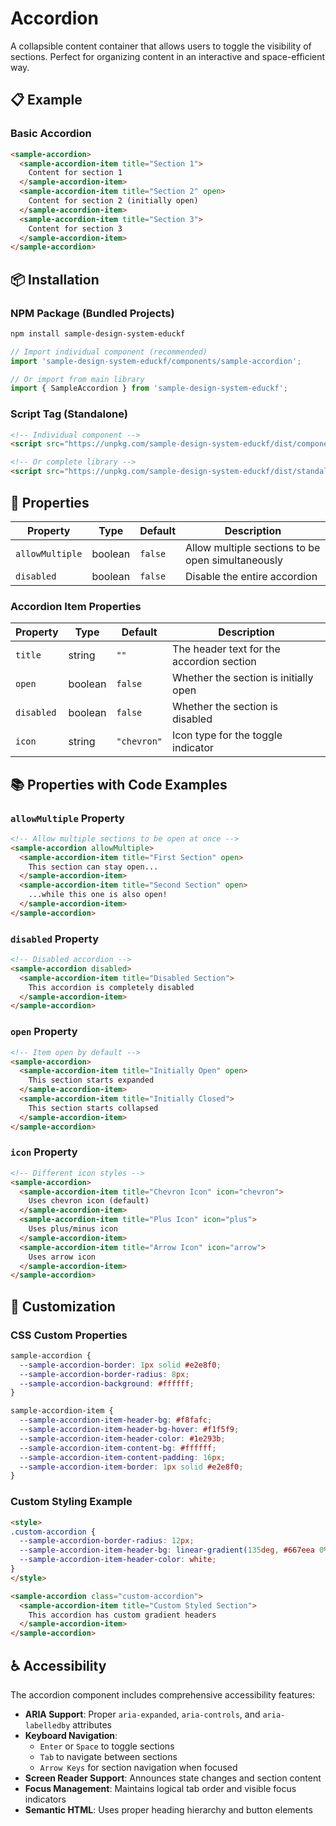 # Accordion

A collapsible content container that allows users to toggle the visibility of sections. Perfect for organizing content in an interactive and space-efficient way.

## 📋 Example

### Basic Accordion
```html
<sample-accordion>
  <sample-accordion-item title="Section 1">
    Content for section 1
  </sample-accordion-item>
  <sample-accordion-item title="Section 2" open>
    Content for section 2 (initially open)
  </sample-accordion-item>
  <sample-accordion-item title="Section 3">
    Content for section 3
  </sample-accordion-item>
</sample-accordion>
```

## 📦 Installation

### NPM Package (Bundled Projects)
```bash
npm install sample-design-system-educkf
```

```javascript
// Import individual component (recommended)
import 'sample-design-system-educkf/components/sample-accordion';

// Or import from main library
import { SampleAccordion } from 'sample-design-system-educkf';
```

### Script Tag (Standalone)
```html
<!-- Individual component -->
<script src="https://unpkg.com/sample-design-system-educkf/dist/components/sample-accordion.js"></script>

<!-- Or complete library -->
<script src="https://unpkg.com/sample-design-system-educkf/dist/standalone/index.js"></script>
```

## 🎨 Properties

| Property | Type | Default | Description |
|----------|------|---------|-------------|
| `allowMultiple` | boolean | `false` | Allow multiple sections to be open simultaneously |
| `disabled` | boolean | `false` | Disable the entire accordion |

### Accordion Item Properties

| Property | Type | Default | Description |
|----------|------|---------|-------------|
| `title` | string | `""` | The header text for the accordion section |
| `open` | boolean | `false` | Whether the section is initially open |
| `disabled` | boolean | `false` | Whether the section is disabled |
| `icon` | string | `"chevron"` | Icon type for the toggle indicator |

## 📚 Properties with Code Examples

### `allowMultiple` Property
```html
<!-- Allow multiple sections to be open at once -->
<sample-accordion allowMultiple>
  <sample-accordion-item title="First Section" open>
    This section can stay open...
  </sample-accordion-item>
  <sample-accordion-item title="Second Section" open>
    ...while this one is also open!
  </sample-accordion-item>
</sample-accordion>
```

### `disabled` Property
```html
<!-- Disabled accordion -->
<sample-accordion disabled>
  <sample-accordion-item title="Disabled Section">
    This accordion is completely disabled
  </sample-accordion-item>
</sample-accordion>
```

### `open` Property
```html
<!-- Item open by default -->
<sample-accordion>
  <sample-accordion-item title="Initially Open" open>
    This section starts expanded
  </sample-accordion-item>
  <sample-accordion-item title="Initially Closed">
    This section starts collapsed
  </sample-accordion-item>
</sample-accordion>
```

### `icon` Property
```html
<!-- Different icon styles -->
<sample-accordion>
  <sample-accordion-item title="Chevron Icon" icon="chevron">
    Uses chevron icon (default)
  </sample-accordion-item>
  <sample-accordion-item title="Plus Icon" icon="plus">
    Uses plus/minus icon
  </sample-accordion-item>
  <sample-accordion-item title="Arrow Icon" icon="arrow">
    Uses arrow icon
  </sample-accordion-item>
</sample-accordion>
```

## 🎨 Customization

### CSS Custom Properties
```css
sample-accordion {
  --sample-accordion-border: 1px solid #e2e8f0;
  --sample-accordion-border-radius: 8px;
  --sample-accordion-background: #ffffff;
}

sample-accordion-item {
  --sample-accordion-item-header-bg: #f8fafc;
  --sample-accordion-item-header-bg-hover: #f1f5f9;
  --sample-accordion-item-header-color: #1e293b;
  --sample-accordion-item-content-bg: #ffffff;
  --sample-accordion-item-content-padding: 16px;
  --sample-accordion-item-border: 1px solid #e2e8f0;
}
```

### Custom Styling Example
```html
<style>
.custom-accordion {
  --sample-accordion-border-radius: 12px;
  --sample-accordion-item-header-bg: linear-gradient(135deg, #667eea 0%, #764ba2 100%);
  --sample-accordion-item-header-color: white;
}
</style>

<sample-accordion class="custom-accordion">
  <sample-accordion-item title="Custom Styled Section">
    This accordion has custom gradient headers
  </sample-accordion-item>
</sample-accordion>
```

## ♿ Accessibility

The accordion component includes comprehensive accessibility features:

- **ARIA Support**: Proper `aria-expanded`, `aria-controls`, and `aria-labelledby` attributes
- **Keyboard Navigation**: 
  - `Enter` or `Space` to toggle sections
  - `Tab` to navigate between sections
  - `Arrow Keys` for section navigation when focused
- **Screen Reader Support**: Announces state changes and section content
- **Focus Management**: Maintains logical tab order and visible focus indicators
- **Semantic HTML**: Uses proper heading hierarchy and button elements 